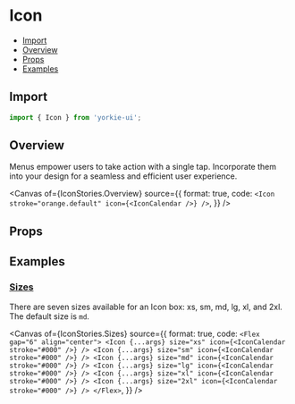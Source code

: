 # Icon


<Meta of={IconStories} />

- [Import](#import)
- [Overview](#overview)
- [Props](#props)
- [Examples](#examples)

## Import

```jsx
import { Icon } from 'yorkie-ui';
```

## Overview

Menus empower users to take action with a single tap. Incorporate them into your design for a seamless and efficient user experience.

<Canvas
  of={IconStories.Overview}
  source={{
    format: true,
    code: `
      <Icon stroke="orange.default" icon={<IconCalendar />} />
    `,
  }}
/>

## Props

<Controls />

## Examples

### [Sizes](#icon-size)

There are seven sizes available for an Icon box: xs, sm, md, lg, xl, and 2xl. The default size is `md`.

<Canvas
  of={IconStories.Sizes}
  source={{
    format: true,
    code: `
      <Flex gap="6" align="center">
        <Icon {...args} size="xs" icon={<IconCalendar stroke="#000" />} />
        <Icon {...args} size="sm" icon={<IconCalendar stroke="#000" />} />
        <Icon {...args} size="md" icon={<IconCalendar stroke="#000" />} />
        <Icon {...args} size="lg" icon={<IconCalendar stroke="#000" />} />
        <Icon {...args} size="xl" icon={<IconCalendar stroke="#000" />} />
        <Icon {...args} size="2xl" icon={<IconCalendar stroke="#000" />} />
      </Flex>
    `,
  }}
/>
